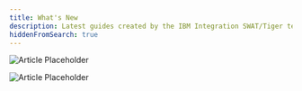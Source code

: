 ```yaml
---
title: What's New
description: Latest guides created by the IBM Integration SWAT/Tiger team.
hiddenFromSearch: true
---
```


<Row>
<Column colMd={4} colLg={4} noGutterMdLeft>
  <ArticleCard
    title="Configure Aspera Proxy for use with CP4I"
    subTitle="Aspera Guide"
    author="Ryan Hay"
    date="April 14, 2020"
    readTime="10 min"
    href="/cp4i-guides/aspera-proxy-cp4i"
    >

![Article Placeholder](../cp4i-guides/aspera-proxy-cp4i/images/ap.png)

  </ArticleCard>
</Column>
<Column colMd={4} colLg={4} noGutterMdLeft>
    <ArticleCard
      title="High Speed File Transfer at the Speed of Business"
      subTitle="Aspera Lab"
      author="Ryan Hay"
      date="April 14, 2020"
      readTime="10 min"
      href="/labs/high-speed-file-transfer-at-the-speed-of-business/prerequisites"
      >

![Article Placeholder](../cp4i-guides/tether-windows/images/ap.png)

  </ArticleCard>
</Column>
</Row>
